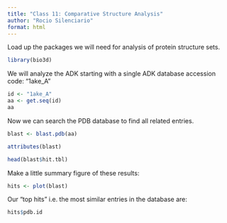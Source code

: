```yaml
---
title: "Class 11: Comparative Structure Analysis"
author: "Rocio Silenciario"
format: html
---
```


Load up the packages we will need for analysis of protein structure sets. 

```r
library(bio3d)
```

We will analyze the ADK starting with a single ADK database accession code: "1ake_A"

```r
id <- "1ake_A"
aa <- get.seq(id)
aa
```
Now we can search the PDB database to find all related entries. 
```r
blast <- blast.pdb(aa)
```

```r
attributes(blast)
```

```r
head(blast$hit.tbl)
```

Make a little summary figure of these results:
```r
hits <- plot(blast)
```

Our "top hits" i.e. the most similar entries in the database are:

```r
hits$pdb.id
```












